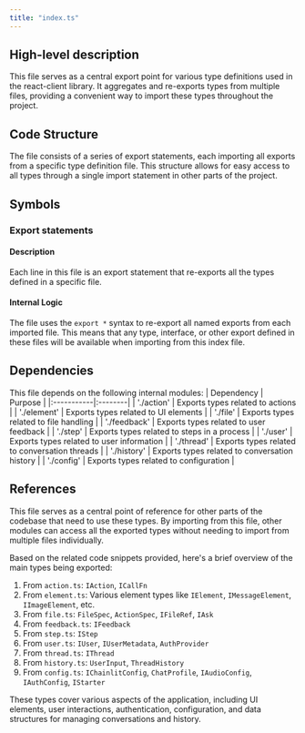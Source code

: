 ```yaml
---
title: "index.ts"
---
```


## High-level description
This file serves as a central export point for various type definitions used in the react-client library. It aggregates and re-exports types from multiple files, providing a convenient way to import these types throughout the project.

## Code Structure
The file consists of a series of export statements, each importing all exports from a specific type definition file. This structure allows for easy access to all types through a single import statement in other parts of the project.

## Symbols

### Export statements
#### Description
Each line in this file is an export statement that re-exports all the types defined in a specific file.

#### Internal Logic
The file uses the `export *` syntax to re-export all named exports from each imported file. This means that any type, interface, or other export defined in these files will be available when importing from this index file.

## Dependencies
This file depends on the following internal modules:
| Dependency | Purpose |
|:-----------|:--------|
| './action' | Exports types related to actions |
| './element' | Exports types related to UI elements |
| './file' | Exports types related to file handling |
| './feedback' | Exports types related to user feedback |
| './step' | Exports types related to steps in a process |
| './user' | Exports types related to user information |
| './thread' | Exports types related to conversation threads |
| './history' | Exports types related to conversation history |
| './config' | Exports types related to configuration |

## References
This file serves as a central point of reference for other parts of the codebase that need to use these types. By importing from this file, other modules can access all the exported types without needing to import from multiple files individually.

Based on the related code snippets provided, here's a brief overview of the main types being exported:

1. From `action.ts`: `IAction`, `ICallFn`
2. From `element.ts`: Various element types like `IElement`, `IMessageElement`, `IImageElement`, etc.
3. From `file.ts`: `FileSpec`, `ActionSpec`, `IFileRef`, `IAsk`
4. From `feedback.ts`: `IFeedback`
5. From `step.ts`: `IStep`
6. From `user.ts`: `IUser`, `IUserMetadata`, `AuthProvider`
7. From `thread.ts`: `IThread`
8. From `history.ts`: `UserInput`, `ThreadHistory`
9. From `config.ts`: `IChainlitConfig`, `ChatProfile`, `IAudioConfig`, `IAuthConfig`, `IStarter`

These types cover various aspects of the application, including UI elements, user interactions, authentication, configuration, and data structures for managing conversations and history.